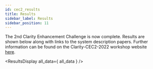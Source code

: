 ```yaml
---
id: cec2_results
title: Results
sidebar_label: Results
sidebar_position: 11
---
```



The 2nd Clarity Enhancement Challenge is now complete. Results are shown below along with links to the system description papers. Further information can be found on the Clarity-CEC2-2022 workshop website [here](https://claritychallenge.org/clarity2022-CEC2-workshop/results).


<ResultsDisplay all_data={ all_data } />
